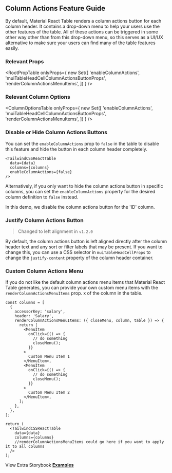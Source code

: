 
<Head>
  <title>Column Actions Feature Guide - Material React Table Docs</title>
  <meta
    name="description"
    content="How to use, customize, or disable column the action button and menu features of Material React Table"
  />
</Head>

## Column Actions Feature Guide

By default, Material React Table renders a column actions button for each column header. It contains a drop-down menu to help your users use the other features of the table. All of these actions can be triggered in some other way other than from this drop-down menu, so this serves as a UI/UX alternative to make sure your users can find many of the table features easily.

### Relevant Props

<RootPropTable
  onlyProps={
    new Set([
      'enableColumnActions',
      'muiTableHeadCellColumnActionsButtonProps',
      'renderColumnActionsMenuItems',
    ])
  }
/>

### Relevant Column Options

<ColumnOptionsTable
  onlyProps={
    new Set([
      'enableColumnActions',
      'muiTableHeadCellColumnActionsButtonProps',
      'renderColumnActionsMenuItems',
    ])
  }
/>

### Disable or Hide Column Actions Buttons

You can set the `enableColumnActions` prop to `false` in the table to disable this feature and hide the button in each column header completely.

```tsx
<TailwindCSSReactTable
  data={data}
  columns={columns}
  enableColumnActions={false}
/>
```

Alternatively, if you only want to hide the column actions button in specific columns, you can set the `enableColumnActions` property for the desired column definition to `false` instead.

In this demo, we disable the column actions button for the 'ID' column.

<DisableExample />

### Justify Column Actions Button

> Changed to left alignment in `v1.2.0`

By default, the column actions button is left aligned directly after the column header text and any sort or filter labels that may be present. If you want to change this, you can use a CSS selector in `muiTableHeadCellProps` to change the `justify-content` property of the column header container.

<ColumnActionsSpaceExample />

### Custom Column Actions Menu

If you do not like the default column actions menu items that Material React Table generates, you can provide your own custom menu items with the `renderColumnActionsMenuItems` prop. x of the column in the table.

```tsx
const columns = [
  {
    accessorKey: 'salary',
    header: 'Salary',
    renderColumnActionsMenuItems: ({ closeMenu, column, table }) => {
      return [
        <MenuItem
          onClick={() => {
            // do something
            closeMenu();
          }}
        >
          Custom Menu Item 1
        </MenuItem>,
        <MenuItem
          onClick={() => {
            // do something
            closeMenu();
          }}
        >
          Custom Menu Item 2
        </MenuItem>,
      ];
    },
  },
];

return (
  <TailwindCSSReactTable
    data={data}
    columns={columns}
    //renderColumnActionsMenuItems could go here if you want to apply it to all columns
  />
);
```

View Extra Storybook **[Examples](https://www.tailwindcss-react-table.dev/?path=/story/features-column-action-examples)**
